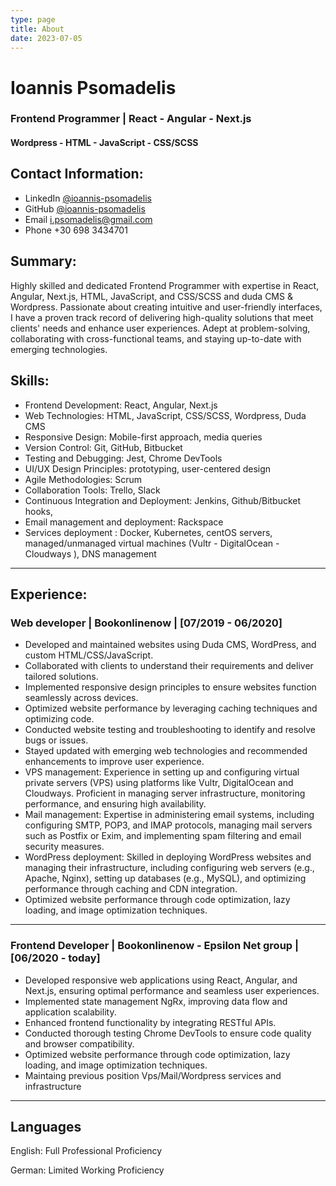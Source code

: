 ```yaml
---
type: page
title: About
date: 2023-07-05
---
```


# Ioannis Psomadelis

### Frontend Programmer | React - Angular - Next.js

#### Wordpress - HTML - JavaScript - CSS/SCSS

##

## Contact Information:

- LinkedIn [@ioannis-psomadelis](https://www.linkedin.com/in/ioannis-psomadelis-36b12a128/)
- GitHub [@ioannis-psomadelis](https://github.com/ioannis-psomadelis)
- Email i.psomadelis@gmail.com
- Phone +30 698 3434701

## Summary:

Highly skilled and dedicated Frontend Programmer with expertise in React, Angular, Next.js, HTML, JavaScript, and CSS/SCSS and duda CMS & Wordpress. Passionate about creating intuitive and user-friendly interfaces, I have a proven track record of delivering high-quality solutions that meet clients' needs and enhance user experiences. Adept at problem-solving, collaborating with cross-functional teams, and staying up-to-date with emerging technologies.

## Skills:

- Frontend Development: React, Angular, Next.js
- Web Technologies: HTML, JavaScript, CSS/SCSS, Wordpress, Duda CMS
- Responsive Design: Mobile-first approach, media queries
- Version Control: Git, GitHub, Bitbucket
- Testing and Debugging: Jest, Chrome DevTools
- UI/UX Design Principles: prototyping, user-centered design
- Agile Methodologies: Scrum
- Collaboration Tools: Trello, Slack
- Continuous Integration and Deployment: Jenkins, Github/Bitbucket hooks,
- Email management and deployment: Rackspace
- Services deployment : Docker, Kubernetes, centOS servers, managed/unmanaged virtual machines (Vultr - DigitalOcean - Cloudways ), DNS management

---

## Experience:

### **Web developer | Bookonlinenow | \[07/2019 - 06/2020\]**

- Developed and maintained websites using Duda CMS, WordPress, and custom HTML/CSS/JavaScript.
- Collaborated with clients to understand their requirements and deliver tailored solutions.
- Implemented responsive design principles to ensure websites function seamlessly across devices.
- Optimized website performance by leveraging caching techniques and optimizing code.
- Conducted website testing and troubleshooting to identify and resolve bugs or issues.
- Stayed updated with emerging web technologies and recommended enhancements to improve user experience.
- VPS management: Experience in setting up and configuring virtual private servers (VPS) using platforms like Vultr, DigitalOcean and Cloudways. Proficient in managing server infrastructure, monitoring performance, and ensuring high availability.
- Mail management: Expertise in administering email systems, including configuring SMTP, POP3, and IMAP protocols, managing mail servers such as Postfix or Exim, and implementing spam filtering and email security measures.
- WordPress deployment: Skilled in deploying WordPress websites and managing their infrastructure, including configuring web servers (e.g., Apache, Nginx), setting up databases (e.g., MySQL), and optimizing performance through caching and CDN integration.
- Optimized website performance through code optimization, lazy loading, and image optimization techniques.

---

### **Frontend Developer | Bookonlinenow - Epsilon Net group | \[06/2020 - today\]**

- Developed responsive web applications using React, Angular, and Next.js, ensuring optimal performance and seamless user experiences.
- Implemented state management NgRx, improving data flow and application scalability.
- Enhanced frontend functionality by integrating RESTful APIs.
- Conducted thorough testing Chrome DevTools to ensure code quality and browser compatibility.
- Optimized website performance through code optimization, lazy loading, and image optimization techniques.
- Maintaing previous position Vps/Mail/Wordpress services and infrastructure

---

## Languages

English: Full Professional Proficiency

German: Limited Working Proficiency
